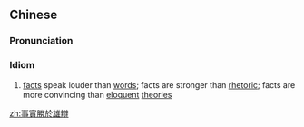 {{also|事实胜于雄辩}}
==Chinese==
{{zh-forms|s=事实胜于雄辩|type=222}}

===Pronunciation===
{{zh-pron
|m=shìshí shèngyú xióngbiàn
|c=si6 sat6 sing3 jyu1 hung4 bin6
|cat=cy
}}

===Idiom===
{{zh-idiom}}

# [[facts]] speak louder than [[words]]; facts are stronger than [[rhetoric]]; facts are more convincing than [[eloquent]] [[theories]]

[[zh:事實勝於雄辯]]